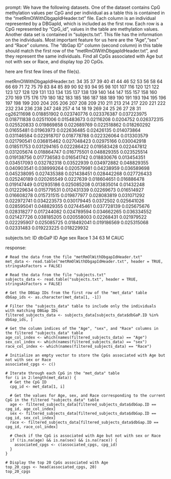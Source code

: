 prompt:
We have the following datasets. One of the dataset contains CpG methylation values per CpG and per individual as a table this is contained in the “metRmOlWithDbgapIdHeader.txt” file. Each column is an individual represented by a DBGapId, which is included as the first row. Each row is a CpG represented by "CpG_id", values in the table are methylation values. Another data set is contained in “subjects.txt”. This file has the information on the individuals. Most important feature for us here are the "Age","sex" and "Race" columns. The "dbGap ID" column (second column) in this table should match the first row of the "metRmOlWithDbgapIdHeader.txt", and they represent the same individuals. Find all CpGs associated with Age but not with sex or Race, and display top 20 CpGs.

here are first few lines of the file(s).

metRmOlWithDbgapIdHeader.txt:
	34	35	37	39	40	41	44	46	52	53	56	58	64	66	69	71	72	75	79	83	84	85	89	90	92	93	94	95	98	101	107	116	120	121	122	123	127	128	129	131	133	134	135	137	138	139	140	144	147	155	157	158	160	270	169	175	176	179	180	182	183	185	186	187	188	189	190	191	193	194	195	196	197	198	199	200	204	205	206	207	208	209	210	211	213	214	217	220	221	222	232	234	236	238	247	248	257	4	14	18	19	269	24	25	26	27	28	31
cg26211698	0.018851902	0.023740776	0.023376387	0.037223975	0.018711838	0.02511006	0.015483673	0.02116208	0.0204752	0.026372315	0.025520833	0.019869858	0.022689769	0.022518862	0.018260292	0.01655481	0.01963973	0.022636485	0.02426135	0.014073864	0.031146584	0.022918707	0.018778788	0.022326064	0.013303579	0.021790541	0.036815462	0.027048423	0.02975166	0.030042918	0.018511753	0.031294165	0.022286422	0.019583428	0.022447812	0.031205674	0.018864747	0.016775501	0.048829355	0.023525514	0.019138756	0.017736583	0.016541742	0.018830676	0.013454351	0.034517093	0.032782318	0.03522939	0.034972882	0.048829355	0.040903541	0.038999264	0.020579981	0.04238959	0.036589698	0.045238095	0.027435388	0.021438451	0.028442268	0.027726433	0.025240189	0.020265549	0.0227639	0.018604651	0.016886478	0.019147449	0.012935186	0.025085208	0.013835014	0.01432248	0.012229634	0.015779531	0.012431339	0.02269673	0.016514927	0.016608278	0.015731515	0.019877977	0.028083819	0.031071292	0.022972741	0.034223573	0.030179445	0.0372502	0.025641026	0.028595041	0.048829355	0.027445461	0.037728139	0.025675676	0.028318277	0.017244082	0.024789594	0.034662265	0.036334552	0.021427726	0.038185205	0.020558003	0.02268431	0.021979522	0.022295907	0.025085725	0.018492041	0.019186569	0.025315068	0.02331483	0.019223225	0.018229932


subjects.txt:
ID	dbGaP ID	Age	sex	Race
1	34	63	M	CAUC


response:
```
# Read the data from the file "metRmOlWithDbgapIdHeader.txt"
met_data <- read.table("metRmOlWithDbgapIdHeader.txt", header = TRUE, stringsAsFactors = FALSE)

# Read the data from the file "subjects.txt"
subjects_data <- read.table("subjects.txt", header = TRUE, stringsAsFactors = FALSE)

# Get the DBGap IDs from the first row of the "met_data" table
dbGap_ids <- as.character(met_data[1, -1])

# Filter the "subjects_data" table to include only the individuals with matching DBGap IDs
filtered_subjects_data <- subjects_data[subjects_data$dbGaP.ID %in% dbGap_ids, ]

# Get the column indices of the "Age", "sex", and "Race" columns in the filtered "subjects_data" table
age_col_index <- which(names(filtered_subjects_data) == "Age")
sex_col_index <- which(names(filtered_subjects_data) == "sex")
race_col_index <- which(names(filtered_subjects_data) == "Race")

# Initialize an empty vector to store the CpGs associated with Age but not with sex or Race
associated_cpgs <- c()

# Iterate through each CpG in the "met_data" table
for (i in 2:length(met_data)) {
  # Get the CpG ID
  cpg_id <- met_data[1, i]
  
  # Get the values for Age, sex, and Race corresponding to the current CpG in the filtered "subjects_data" table
  age <- filtered_subjects_data[filtered_subjects_data$dbGap.ID == cpg_id, age_col_index]
  sex <- filtered_subjects_data[filtered_subjects_data$dbGap.ID == cpg_id, sex_col_index]
  race <- filtered_subjects_data[filtered_subjects_data$dbGap.ID == cpg_id, race_col_index]
  
  # Check if the CpG is associated with Age but not with sex or Race
  if (!is.na(age) && is.na(sex) && is.na(race)) {
    associated_cpgs <- c(associated_cpgs, cpg_id)
  }
}

# Display the top 20 CpGs associated with Age
top_20_cpgs <- head(associated_cpgs, 20)
top_20_cpgs
```


